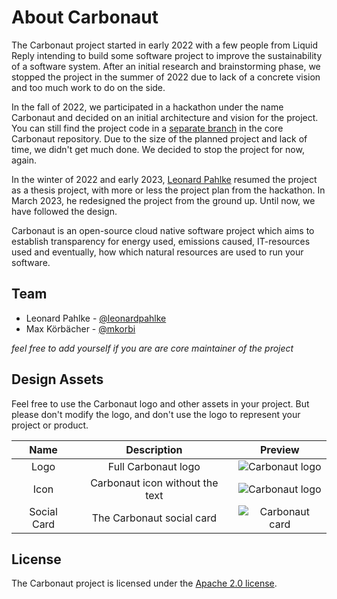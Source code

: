 # About Carbonaut

The Carbonaut project started in early 2022 with a few people from Liquid Reply intending to build some software project to improve the sustainability of a software system. After an initial research and brainstorming phase, we stopped the project in the summer of 2022 due to lack of a concrete vision and too much work to do on the side.

In the fall of 2022, we participated in a hackathon under the name Carbonaut and decided on an initial architecture and vision for the project. You can still find the project code in a [separate branch](https://github.com/carbonaut-cloud/carbonaut/tree/archive-carbonaut-legacy-carbonhack-nov-2022) in the core Carbonaut repository. Due to the size of the planned project and lack of time, we didn't get much done. We decided to stop the project for now, again.

In the winter of 2022 and early 2023, [Leonard Pahlke](https://github.com/leonardpahlke) resumed the project as a thesis project, with more or less the project plan from the hackathon. In March 2023, he redesigned the project from the ground up. Until now, we have followed the design. 

Carbonaut is an open-source cloud native software project which aims to establish transparency for energy used, emissions caused, IT-resources used and eventually, how which natural resources are used to run your software.

## Team

* Leonard Pahlke - [@leonardpahlke](https://github.com/leonardpahlke)
* Max Körbächer - [@mkorbi](https://github.com/mkorbi)

*feel free to add yourself if you are are core maintainer of the project*

## Design Assets

Feel free to use the Carbonaut logo and other assets in your project. But please don't modify the logo, and don't use the logo to represent your project or product.

| Name | Description | Preview |
| :---: | :---: | :---: |
| Logo | Full Carbonaut logo | ![Carbonaut logo](/logo.svg) |
| Icon | Carbonaut icon without the text | ![Carbonaut logo](/logo-no-font.svg) |
| Social Card | The Carbonaut social card | ![Carbonaut card](/carbonaut-banner.png) |

## License

The Carbonaut project is licensed under the [Apache 2.0 license](https://www.apache.org/licenses/LICENSE-2.0).
